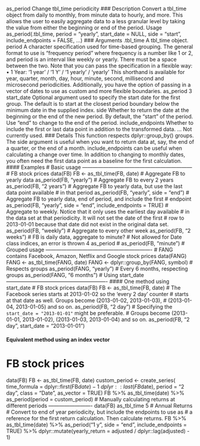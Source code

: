 as_period Change tbl_time periodicity
### Description
Convert a tbl_time object from daily to monthly, from minute data to hourly, and more. This
allows the user to easily aggregate data to a less granular level by taking the value from either the
beginning or end of the period.
Usage
as_period(.tbl_time, period = "yearly", start_date = NULL, side = "start",
include_endpoints = FALSE, ...)
### Arguments
.tbl_time A tbl_time object.
period A character specification used for time-based grouping. The general format to
use is "frequency period" where frequency is a number like 1 or 2, and period
is an interval like weekly or yearly. There must be a space between the two.
Note that you can pass the specification in a flexible way:
• 1 Year: '1 year' / '1 Y' / '1 yearly' / 'yearly'
This shorthand is available for year, quarter, month, day, hour, minute, second,
millisecond and microsecond periodicities.
Additionally, you have the option of passing in a vector of dates to use as custom
and more flexible boundaries.
as_period 3
start_date Optional argument used to specify the start date for the first group. The default
is to start at the closest period boundary below the minimum date in the supplied
index.
side Whether to return the date at the beginning or the end of the new period. By
default, the "start" of the period. Use "end" to change to the end of the period.
include_endpoints
Whether to include the first or last data point in addition to the transformed data.
... Not currently used.
### Details
This function respects dplyr::group_by() groups.
The side argument is useful when you want to return data at, say, the end of a quarter, or the end
of a month.
include_endpoints can be useful when calculating a change over time. In addition to changing to
monthly dates, you often need the first data point as a baseline for the first calculation.
#### Examples
# Basic usage ---------------------------------------------------------------
# FB stock prices
data(FB)
FB <- as_tbl_time(FB, date)
# Aggregate FB to yearly data
as_period(FB, "yearly")
# Aggregate FB to every 2 years
as_period(FB, "2 years")
# Aggregate FB to yearly data, but use the last data point available
# in that period
as_period(FB, "yearly", side = "end")
# Aggregate FB to yearly data, end of period, and include the first
# endpoint
as_period(FB, "yearly", side = "end", include_endpoints = TRUE)
# Aggregate to weekly. Notice that it only uses the earliest day available
# in the data set at that periodicity. It will not set the date of the first
# row to 2013-01-01 because that date did not exist in the original data set.
as_period(FB, "weekly")
# Aggregate to every other week
as_period(FB, "2 weeks")
# FB is daily data, aggregate to minute?
# Not allowed for Date class indices, an error is thrown
4 as_period
# as_period(FB, "minute")
# Grouped usage -------------------------------------------------------------
# FANG contains Facebook, Amazon, Netflix and Google stock prices
data(FANG)
FANG <- as_tbl_time(FANG, date)
FANG <- dplyr::group_by(FANG, symbol)
# Respects groups
as_period(FANG, "yearly")
# Every 6 months, respecting groups
as_period(FANG, "6 months")
# Using start_date ----------------------------------------------------------
#### One method using start_date
# FB stock prices
data(FB)
FB <- as_tbl_time(FB, date)
# The Facebook series starts at 2013-01-02 so the 'every 2 day' counter
# starts at that date as well. Groups become (2013-01-02, 2013-01-03),
# (2013-01-04, 2013-01-05) and so on.
as_period(FB, "2 day")
# Specifying the `start_date = "2013-01-01"` might be preferable.
# Groups become (2013-01-01, 2013-01-02), (2013-01-03, 2013-01-04) and so on.
as_period(FB, "2 day", start_date = "2013-01-01")

#### Equivalent method using an index vector
# FB stock prices
data(FB)
FB <- as_tbl_time(FB, date)
custom_period <- create_series(
time_formula = dplyr::first(FB$date) - 1 ~ dplyr::last(FB$date),
period = "2 day",
class = "Date",
as_vector = TRUE)
FB %>%
as_tbl_time(date) %>%
as_period(period = custom_period)
# Manually calculating returns at different periods -------------------------
data(FB)
as_tbl_time 5
# Annual Returns
# Convert to end of year periodicity, but include the endpoints to use as
# a reference for the first return calculation. Then calculate returns.
FB %>%
as_tbl_time(date) %>%
as_period("1 y", side = "end", include_endpoints = TRUE) %>%
dplyr::mutate(yearly_return = adjusted / dplyr::lag(adjusted) - 1)
